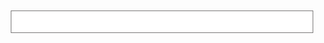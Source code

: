 <div style="padding: 10px; background-color: #fff; margin: 10px; border: 0.1px solid #7a7979; box-shadow: -6px 0px 0px 0px #{{{color}}};">{{{content}}}</div>